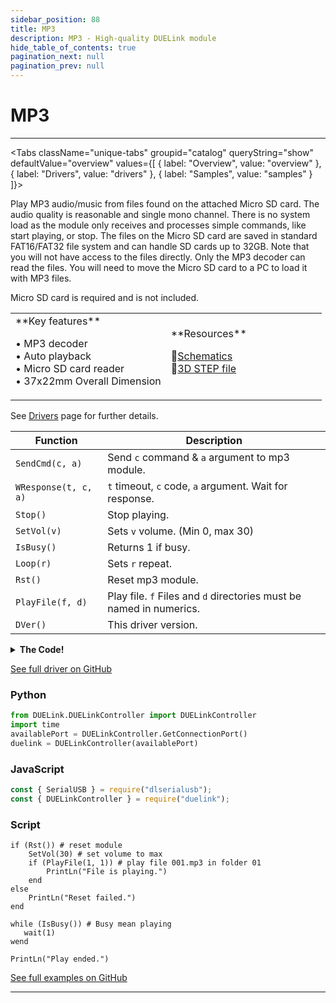 ```yaml
---
sidebar_position: 88
title: MP3
description: MP3 - High-quality DUELink module
hide_table_of_contents: true
pagination_next: null
pagination_prev: null
---
```



# MP3

<ImageSection 
  product="somp3-a"
  tagline="MP3 Micro SD Player"
/>

---

<Tabs className="unique-tabs" groupid="catalog" queryString="show" defaultValue="overview"
  values={[
    {
        label: "Overview",
        value: "overview"
    },
    {
        label: "Drivers",
        value: "drivers"
    },
    {
        label: "Samples",
        value: "samples"
    }
]}>

<TabItem value="overview">

Play MP3 audio/music from files found on the attached Micro SD card. The audio quality is reasonable and single mono channel. There is no system load as the module only receives and processes simple commands, like start playing, or stop. The files on the Micro SD card are saved in standard FAT16/FAT32 file system and can handle SD cards up to 32GB. Note that you will not have access to the files directly. Only the MP3 decoder can read the files. You will need to move the Micro SD card to a PC to load it with MP3 files.

Micro SD card is required and is not included.

<table><td width='50%'>
**Key features**

• MP3 decoder<br/>
• Auto playback<br/>
• Micro SD card reader<br/>
• 37x22mm Overall Dimension<br/>

</td><td width='50%'>
**Resources**
 
📄[Schematics](/sch/gdl-somp3-a.pdf)<br/>
🔩[3D STEP file](/3d/gdl-somp3-a.step)<br/>
</td></table>

</TabItem>

<TabItem value="drivers">

See [Drivers](/docs/engine/drivers) page for further details.

| Function | Description |
|----------|-------------|
| `SendCmd(c, a)` | Send `c` command & `a` argument to mp3 module. |
| `WResponse(t, c, a)` | `t` timeout, `c` code, `a` argument. Wait for response. |
| `Stop()` | Stop playing. |
| `SetVol(v)` | Sets `v` volume. (Min 0, max 30) |
| `IsBusy()` | Returns 1 if busy. |
| `Loop(r)` | Sets `r` repeat. |
| `Rst()` | Reset mp3 module. |
| `PlayFile(f, d)` | Play file. `f` Files and `d` directories must be named in numerics. |
| `DVer()` | This driver version. |
<details>
<summary><strong>The Code!</strong></summary>

**MP3 Driver**

```batch
Alias(resp_to=2000, min_last=200, reset_to=3000, min_vol=0, max_vol=30, code_ok=0x41, code_err=0x40, code_done=0x3D, code_rdy=0x3F, last_sent = _l, busy_pin = 5, message=b2 )

##### MP3 Driver #####

fn DVer()
    return 1.0
fend

Dim b2[10] # buffer to send and read response
_l = 0 # last sent



fn Init()
    SerCfg(9600, 1024)
    DRead(busy_pin, 1) # busy pin, input pull up. Low mean busy
    _l = 0
    
    Wait(1500) # power up need 1.5 second for mp3 module initialize internally 
fend

fn SendCmd(c, a) 
    # Make sure not too short from last sent
    while ((TickMs() - last_sent) < min_last)
        Wait(1)
    wend
    
    message = [ 0x7E, 0xFF, 0x06, c, 0x01, (a >> 8) & 0xFF, a & 0xFF, 0x00, 0x00, 0xEF ]
    
    s = 0
    
    for i = 1 to 7
        s = s - message[i]
    next
    
    message[7] =  (s >> 8) & 0xFF
	message[8] =  s & 0xFF
	
	SerWrs(message)
	
	while (SerB2r() < 10)
	wend
	
	b = WResponse(resp_to, code_ok, -1)
	last_sent = TickMs()
	
	return b
fend

fn WResponse(t, c, a) 
    s = TickMs()
    
    message = [ 0x7E, 0xFF, 06, c, 0, 0, 0, 0, 0, 0xEF ]
    
    i = 0
    b = 0

    while (TickMs() - s < t)
        if (SerB2r() > 0)
            b = SerRd()
            if (b >= 0) 
                if message[i] = 0 || b = message[i]
                    i = i + 1
                else
                    i = 0
                end
                
                if (i = 10)
                    return 1
                end
                
            end
        end
        Wait(1)
        # check trigger pin no
    wend
    
    return 0
fend

fn Stop() 
    return SendCmd(0x16, 0)
fend

fn SetVol(v)
    return SendCmd(0x06, v)
fend

fn IsBusy()
    return !DRead(busy_pin, 1)
fend

fn Loop(r) # r: repeat
    return SendCmd(0x19, !r)
fend

fn Rst()
    if SendCmd(0x0C, 0)
        return WResponse(reset_to, code_rdy, -1)
    end
    return 0
fend

fn PlayFile(f, d)
    if (d = 0)
        return SendCmd(0x03, f)
    else
        return SendCmd(0x0f, (d << 8) | f)
    end
fend

Init()

####################
```

</details>

[See full driver on GitHub](https://github.com/ghi-electronics/duelink-website/tree/main/static/code/drivers)

</TabItem>

<TabItem value="samples">

### Python

```python
from DUELink.DUELinkController import DUELinkController
import time
availablePort = DUELinkController.GetConnectionPort()
duelink = DUELinkController(availablePort)
```

### JavaScript

```javascript
const { SerialUSB } = require("dlserialusb");
const { DUELinkController } = require("duelink");
```

### Script

```batch
if (Rst()) # reset module
    SetVol(30) # set volume to max
    if (PlayFile(1, 1)) # play file 001.mp3 in folder 01        
        PrintLn("File is playing.")
    end
else
    PrintLn("Reset failed.")
end

while (IsBusy()) # Busy mean playing
   wait(1)
wend

PrintLn("Play ended.")

```

[See full examples on GitHub](https://github.com/ghi-electronics/duelink-website/tree/main/static/code/samples)

</TabItem>

</Tabs>

---

<OrderSection
    product="DUELink MP3"
    partnumber="GDL-SOMP3-A"
    price="$0.00"
/>
